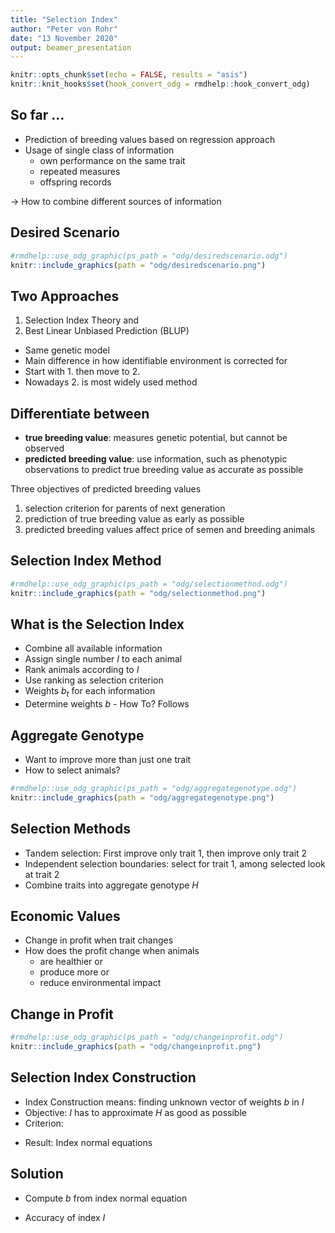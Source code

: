 ```yaml
---
title: "Selection Index"
author: "Peter von Rohr"
date: "13 November 2020"
output: beamer_presentation
---
```



  
```r
knitr::opts_chunk$set(echo = FALSE, results = "asis")
knitr::knit_hooks$set(hook_convert_odg = rmdhelp::hook_convert_odg)
```

## So far ...

* Prediction of breeding values based on regression approach
* Usage of single class of information
    + own performance on the same trait
    + repeated measures
    + offspring records
    
$\rightarrow$ How to combine different sources of information 


## Desired Scenario

```r
#rmdhelp::use_odg_graphic(ps_path = "odg/desiredscenario.odg")
knitr::include_graphics(path = "odg/desiredscenario.png")
```
 

## Two Approaches

1. Selection Index Theory  and 
2. Best Linear Unbiased Prediction (BLUP)

* Same genetic model
* Main difference in how identifiable environment is corrected for
* Start with 1. then move to 2. 
* Nowadays 2. is most widely used method


## Differentiate between

* __true breeding value__: measures genetic potential, but cannot be observed
* __predicted breeding value__: use information, such as phenotypic observations to predict true breeding value as accurate as possible

Three objectives of predicted breeding values

1. selection criterion for parents of next generation
2. prediction of true breeding value as early as possible
3. predicted breeding values affect price of semen and breeding animals


## Selection Index Method

```r
#rmdhelp::use_odg_graphic(ps_path = "odg/selectionmethod.odg")
knitr::include_graphics(path = "odg/selectionmethod.png")
```
 
 
## What is the Selection Index

* Combine all available information 
* Assign single number $I$ to each animal
* Rank animals according to $I$ 
* Use ranking as selection criterion
* Weights $b_t$ for each information
* Determine weights $b$ - How To? Follows


## Aggregate Genotype

* Want to improve more than just one trait
* How to select animals?

```r
#rmdhelp::use_odg_graphic(ps_path = "odg/aggregategenotype.odg")
knitr::include_graphics(path = "odg/aggregategenotype.png")
```
 
 
## Selection Methods

* Tandem selection: First improve only trait 1, then improve only trait 2
* Independent selection boundaries: select for trait 1, among selected look at trait 2
* Combine traits into aggregate genotype $H$

\begin{equation}
H = w_1 a_1 + w_2 a_2 + \cdots + w_m a_m = w^T a \notag
\end{equation}

\begin{tabular}{lll}
where & $a$  &   vector of true breeding values \\
      & $w$  &   vector of economic values
\end{tabular}


## Economic Values

* Change in profit when trait changes
* How does the profit change when animals 
    + are healthier or 
    + produce more or 
    + reduce environmental impact


## Change in Profit

```r
#rmdhelp::use_odg_graphic(ps_path = "odg/changeinprofit.odg")
knitr::include_graphics(path = "odg/changeinprofit.png")
```
 
 
## Selection Index Construction

* Index Construction means: finding unknown vector of weights $b$ in $I$
* Objective: $I$ has to approximate $H$ as good as possible
* Criterion: 

\begin{equation}
E(H-I)^2 \rightarrow \text{ min} \notag
\end{equation}

* Result: Index normal equations

\begin{equation}
Pb = Gw  \notag
\end{equation}


## Solution

* Compute $b$ from index normal equation

\begin{align}
Pb  &=  Gw  \notag \\
P^{-1}Pb  &=  P^{-1}Gw  \notag \\
       b  &=  P^{-1}Gw  \notag
\end{align}

* Accuracy of index $I$

\begin{equation}
r_{HI}  =  \frac{cov(H,I)}{\sigma_H \sigma_I} =  \frac{\sigma_I}{\sigma_H} \notag
\end{equation}

